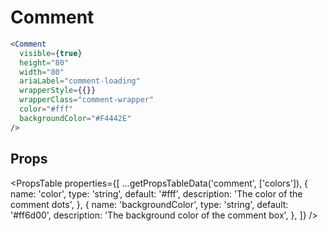 ---
---


# Comment

```jsx live
<Comment
  visible={true}
  height="80"
  width="80"
  ariaLabel="comment-loading"
  wrapperStyle={{}}
  wrapperClass="comment-wrapper"
  color="#fff"
  backgroundColor="#F4442E"
/>
```

## Props

<PropsTable
  properties={[
    ...getPropsTableData('comment', ['colors']),
    {
      name: 'color',
      type: 'string',
      default: '#fff',
      description: 'The color of the comment dots',
    },
    {
      name: 'backgroundColor',
      type: 'string',
      default: '#ff6d00',
      description: 'The background color of the comment box',
    },
  ]}
/>
